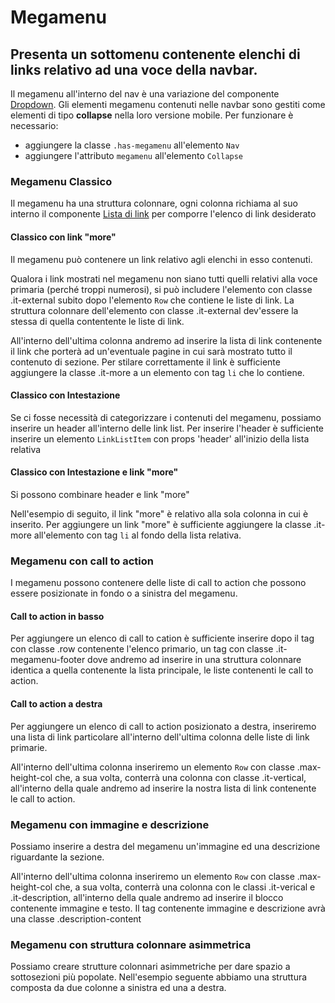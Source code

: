 

<Meta title='Documentazione/Menu di navigazione/Megamenu' of={MegamenuItem} />

# Megamenu

## Presenta un sottomenu contenente elenchi di links relativo ad una voce della navbar.

Il megamenu all'interno del nav è una variazione del componente [Dropdown](/story/componenti-dropdown-dropdown-menu--menu-con-voci-large).
Gli elementi megamenu contenuti nelle navbar sono gestiti come elementi di tipo **collapse** nella loro versione mobile.
Per funzionare è necessario:

- aggiungere la classe `.has-megamenu` all'elemento `Nav`
- aggiungere l'attributo `megamenu` all'elemento `Collapse`

### Megamenu Classico

Il megamenu ha una struttura colonnare, ogni colonna richiama al suo interno il componente [Lista di link](/story/componenti-linklist--esempi) per comporre l'elenco di link desiderato

<Canvas>
  <Story id='componenti-megamenu--classico' />
</Canvas>

#### Classico con link "more"

Il megamenu può contenere un link relativo agli elenchi in esso contenuti.

Qualora i link mostrati nel megamenu non siano tutti quelli relativi alla voce primaria (perché troppi numerosi), si può includere l'elemento con classe .it-external subito dopo l'elemento `Row` che contiene le liste di link.
La struttura colonnare dell'elemento con classe .it-external dev'essere la stessa di quella contentente le liste di link.

All'interno dell'ultima colonna andremo ad inserire la lista di link contenente il link che porterà ad un'eventuale pagine in cui sarà mostrato tutto il contenuto di sezione.
Per stilare correttamente il link è sufficiente aggiungere la classe .it-more a un elemento con tag `li` che lo contiene.

<Canvas>
  <Story id='componenti-megamenu--con-link-more' />
</Canvas>

#### Classico con Intestazione

Se ci fosse necessità di categorizzare i contenuti del megamenu, possiamo inserire un header all'interno delle link list.
Per inserire l'header è sufficiente inserire un elemento `LinkListItem` con props 'header' all'inizio della lista relativa

<Canvas>
  <Story id='componenti-megamenu--con-intestazione' />
</Canvas>

#### Classico con Intestazione e link "more"

Si possono combinare header e link "more"

Nell'esempio di seguito, il link "more" è relativo alla sola colonna in cui è inserito. Per aggiungere un link "more" è sufficiente aggiungere la classe .it-more all'elemento con tag `li` al fondo della lista relativa.

<Canvas>
  <Story id='componenti-megamenu--con-intestazione-e-link-more' />
</Canvas>

### Megamenu con call to action

I megamenu possono contenere delle liste di call to action che possono essere posizionate in fondo o a sinistra del megamenu.

#### Call to action in basso

Per aggiungere un elenco di call to cation è sufficiente inserire dopo il tag con classe .row contenente l'elenco primario, un tag con classe .it-megamenu-footer dove andremo ad inserire in una struttura colonnare identica a quella contenente la lista principale, le liste contenenti le call to action.

<Canvas>
  <Story id='componenti-megamenu--con-call-to-action-in-basso' />
</Canvas>

#### Call to action a destra

Per aggiungere un elenco di call to action posizionato a destra, inseriremo una lista di link particolare all'interno dell'ultima colonna delle liste di link primarie.

All'interno dell'ultima colonna inseriremo un elemento `Row` con classe .max-height-col che, a sua volta, conterrà una colonna con classe .it-vertical, all'interno della quale andremo ad inserire la nostra lista di link contenente le call to action.

<Canvas>
  <Story id='componenti-megamenu--con-call-to-action-a-destra' />
</Canvas>

### Megamenu con immagine e descrizione

Possiamo inserire a destra del megamenu un'immagine ed una descrizione riguardante la sezione.

All'interno dell'ultima colonna inseriremo un elemento `Row` con classe .max-height-col che, a sua volta, conterrà una colonna con le classi .it-verical e .it-description, all'interno della quale andremo ad inserire il blocco contenente immagine e testo.
Il tag contenente immagine e descrizione avrà una classe .description-content

<Canvas>
  <Story id='componenti-megamenu--con-immagine-e-descrizione' />
</Canvas>

### Megamenu con struttura colonnare asimmetrica

Possiamo creare strutture colonnari asimmetriche per dare spazio a sottosezioni più popolate.
Nell'esempio seguente abbiamo una struttura composta da due colonne a sinistra ed una a destra.

<Canvas>
  <Story id='componenti-megamenu--con-colonne-asimmetriche' />
</Canvas>
